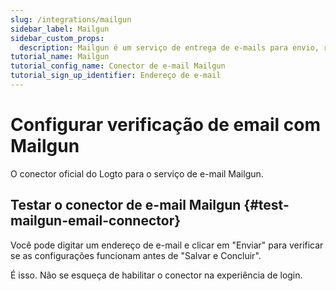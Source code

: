 ```yaml
---
slug: /integrations/mailgun
sidebar_label: Mailgun
sidebar_custom_props:
  description: Mailgun é um serviço de entrega de e-mails para envio, recebimento e rastreamento de e-mails.
tutorial_name: Mailgun
tutorial_config_name: Conector de e-mail Mailgun
tutorial_sign_up_identifier: Endereço de e-mail
---
```




# Configurar verificação de email com Mailgun

O conector oficial do Logto para o serviço de e-mail Mailgun.

<GuideTip />

<Integration />

## Testar o conector de e-mail Mailgun \{#test-mailgun-email-connector}

Você pode digitar um endereço de e-mail e clicar em "Enviar" para verificar se as configurações funcionam antes de "Salvar e Concluir".

É isso. Não se esqueça de <MainSiteUrl href="/connectors/email-connectors/#enable-email-sign-up-or-sign-in">habilitar o conector na experiência de login</MainSiteUrl>.
